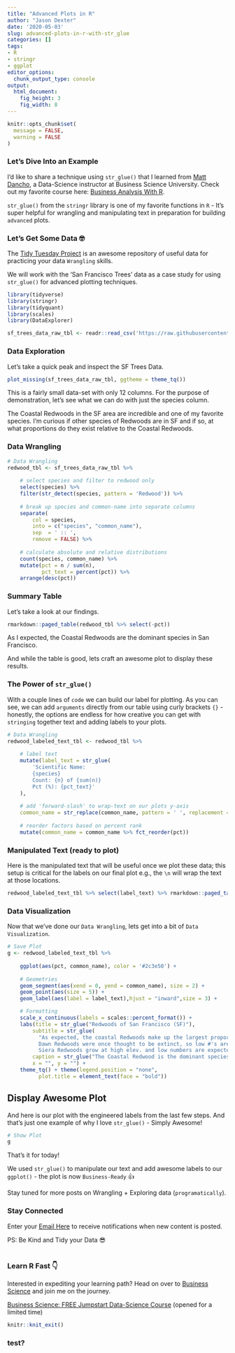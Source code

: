 ```yaml
---
title: "Advanced Plots in R"
author: "Jason Dexter"
date: '2020-05-03'
slug: advanced-plots-in-r-with-str_glue
categories: []
tags:
- R
- stringr
- ggplot
editor_options:
  chunk_output_type: console
output: 
  html_document: 
    fig_height: 3
    fig_width: 8
---
```



```r
knitr::opts_chunk$set(
  message = FALSE,
  warning = FALSE
)
```


### Let's Dive Into an Example

I'd like to share a technique using `str_glue()` that I learned from [Matt Dancho](https://www.linkedin.com/in/mattdancho/){target="_blank"}, a Data-Science instructor at Business Science University. Check out my favorite course here: [Business Analysis With R](http://bit.ly/2Z9SHsd){target="_blank"}.

`str_glue()` from the `stringr` library is one of my favorite functions in `R` - It's super helpful for wrangling and manipulating text in preparation for building `advanced` plots. 

### Let's Get Some Data 🤓

The [Tidy Tuesday Project](https://github.com/rfordatascience/tidytuesday){target="_blank"} is an awesome repository of useful data for practicing your data `Wrangling` skills.

We will work with the 'San Francisco Trees' data as a case study for using `str_glue()` for advanced plotting techniques.

```r
library(tidyverse)
library(stringr)
library(tidyquant)
library(scales)
library(DataExplorer)

sf_trees_data_raw_tbl <- readr::read_csv('https://raw.githubusercontent.com/rfordatascience/tidytuesday/master/data/2020/2020-01-28/sf_trees.csv')
```

### Data Exploration 

Let's take a quick peak and inspect the SF Trees Data.

```r
plot_missing(sf_trees_data_raw_tbl, ggtheme = theme_tq()) 
```

This is a fairly small data-set with only 12 columns. For the purpose of demonstration, let's see what we can do with just the species column.

The Coastal Redwoods in the SF area are incredible and one of my favorite species. I'm curious if other species of Redwoods are in SF and if so, at what proportions do they exist relative to the Coastal Redwoods. 

### Data Wrangling

```r
# Data Wrangling
redwood_tbl <- sf_trees_data_raw_tbl %>% 
    
    # select species and filter to redwood only
    select(species) %>% 
    filter(str_detect(species, pattern = 'Redwood')) %>% 
    
    # break up species and common-name into separate columns
    separate(
        col = species,
        into = c("species", "common_name"),
        sep  = ' :: ',
        remove = FALSE) %>% 
    
    # calculate absolute and relative distributions
    count(species, common_name) %>% 
    mutate(pct = n / sum(n),
           pct_text = percent(pct)) %>% 
    arrange(desc(pct))
```

### Summary Table

Let's take a look at our findings.


```r
rmarkdown::paged_table(redwood_tbl %>% select(-pct))
```


As I expected, the Coastal Redwoods are the dominant species in San Francisco.

And while the table is good, lets craft an awesome plot to display these results.

### The Power of `str_glue()`

With a couple lines of `code` we can build our label for plotting. As you can see, we can add `arguments` directly from our table using curly brackets `{}` - honestly, the options are endless for how creative you can get with `stringing` together text and adding labels to your plots. 

```r
# Data Wrangling
redwood_labeled_text_tbl <- redwood_tbl %>% 
    
    # label text
    mutate(label_text = str_glue(
        'Scientific Name:
        {species}
        Count: {n} of {sum(n)}
        Pct (%): {pct_text}'
    ),
    
    # add 'forward-slash' to wrap-text on our plots y-axis
    common_name = str_replace(common_name, pattern = ' ', replacement = ' \n ')) %>% 
    
    # reorder factors based on percent rank
    mutate(common_name = common_name %>% fct_reorder(pct))
```


### Manipulated Text (ready to plot)

Here is the manipulated text that will be useful once we plot these data; this setup is critical for the labels on our final plot e.g., the `\n` will wrap the text at those locations.

```r
redwood_labeled_text_tbl %>% select(label_text) %>% rmarkdown::paged_table()
```


### Data Visualization

Now that we've done our `Data Wrangling`, lets get into a bit of `Data Visualization`.

```r
# Save Plot
g <- redwood_labeled_text_tbl %>% 
    
    ggplot(aes(pct, common_name), color = '#2c3e50') +
    
    # Geometries
    geom_segment(aes(xend = 0, yend = common_name), size = 2) +
    geom_point(aes(size = 5)) +
    geom_label(aes(label = label_text),hjust = "inward",size = 3) +

    # Formatting
    scale_x_continuous(labels = scales::percent_format()) +
    labs(title = str_glue("Redwoods of San Francisco (SF)"),
        subtitle = str_glue(
          "As expected, the coastal Redwoods make up the largest proportion.
          Dawn Redwoods were once thought to be extinct, so low #'s aren't suprising.
          Siera Redwoods grow at high elev. and low numbers are expected"),
        caption = str_glue("The Coastal Redwood is the dominant species in SF."),
        x = "", y = "") +
    theme_tq() + theme(legend.position = "none",
          plot.title = element_text(face = "bold"))
```

## Display Awesome Plot 

And here is our plot with the engineered labels from the last few steps. And that's just one example of why I love `str_glue()` - Simply Awesome!

```r
# Show Plot
g
```

That's it for today! 

We used `str_glue()` to manipulate our text and add awesome labels to our `ggplot()` - the plot is now `Business-Ready` 👍

Stay tuned for more posts on Wrangling + Exploring data (`programatically`).


### Stay Connected

Enter your [Email Here](https://tinyletter.com/dexters-analytics){target="_blank"} to receive notifications when new content is posted.<br/>  

PS: Be Kind and Tidy your Data 😎<br/>
<br/>


### Learn R Fast 👇

Interested in expediting your learning path? Head on over to [Business Science](https://www.business-science.io/?affcode=173166_vnvxtqbd){target="_blank"} and join me on the journey.

[Business Science: FREE Jumpstart Data-Science Course](https://university.business-science.io/p/jumpstart-with-r/?affcode=173166_vnvxtqbd){target="_blank"} (opened for a limited time)





```r
knitr::knit_exit()
```


### test?
